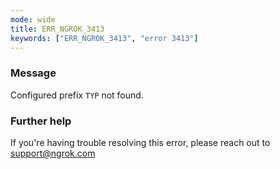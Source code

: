 ```yaml
---
mode: wide
title: ERR_NGROK_3413
keywords: ["ERR_NGROK_3413", "error 3413"]
---
```


### Message

Configured prefix `TYP` not found.

### Further help

If you're having trouble resolving this error, please reach out to [support@ngrok.com](mailto:support@ngrok.com?subject=Help%20with%20ERR_NGROK_3413)
